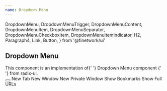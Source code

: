 ```yaml
---
name: Dropdown Menu
---
```


  DropdownMenu,
  DropdownMenuTrigger,
  DropdownMenuContent,
  DropdownMenuItem,
  DropdownMenuSeparator,
  DropdownMenuCheckboxItem,
  DropdownMenuItemIndicator,
  H2,
  Paragraph4,
  Link,
  Button,
} from '@finetwork/ui'

<div />
<div>
  <H2 font="secondary">Dropdown Menu</H2>
</div>

<Paragraph4>
  This component is an implementation of{' '}
  <Link
    href="https://www.radix-ui.com/docs/primitives/components/dropdown-menu"
    target="_blank"
    rel="noopener noreferrer"
  >
    Dropdown Menu component
  </Link>{' '}
  from radix-ui.
</Paragraph4>

<Playground>
  <div style={{ padding: '1rem' }}>
    <DropdownMenu>
      <DropdownMenuTrigger asChild>
        <Button aria-label="Customise options" shape="circle">
          <HamburgerMenuIcon />
        </Button>
      </DropdownMenuTrigger>
      <DropdownMenuContent sideOffset={5} side="bottom" withArrow>
        <DropdownMenuItem>New Tab</DropdownMenuItem>
        <DropdownMenuItem>New Window</DropdownMenuItem>
        <DropdownMenuItem disabled>New Private Window</DropdownMenuItem>
        <DropdownMenuSeparator />
        <DropdownMenuCheckboxItem checked={true} kind="tertiary">
          <DropdownMenuItemIndicator>
            <CheckIcon />
          </DropdownMenuItemIndicator>
          Show Bookmarks
        </DropdownMenuCheckboxItem>
        <DropdownMenuCheckboxItem checked={true}>
          <DropdownMenuItemIndicator>
            <CheckIcon />
          </DropdownMenuItemIndicator>
          Show Full URLs
        </DropdownMenuCheckboxItem>
      </DropdownMenuContent>
    </DropdownMenu>
  </div>
</Playground>
